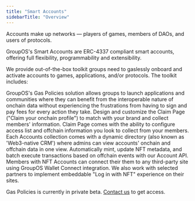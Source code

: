 ```yaml
---
title: "Smart Accounts"
sidebarTitle: "Overview"
---
```


Accounts make up networks — players of games, members of DAOs, and users of protocols.

GroupOS's Smart Accounts are ERC-4337 compliant smart accounts, offering full flexibility, programmability and extensibility.

We provide out-of-the-box toolkit groups need to gaslessly onboard and activate accounts to games, applications, and/or protocols. The toolkit includes:

<CardGroup cols={1}>
  <Card title="Gasless Member Experience" icon="square-1" color="#ad72ff">
    GroupOS's Gas Policies solution allows groups to launch applications and
    communities where they can benefit from the interoperable nature of onchain
    data without experiencing the frustrations from having to sign and pay fees
    for every action they take.
  </Card>
  <Card title="Brandable Claim Page" icon="square-2" color="#ad72ff">
    Design and customize the Claim Page ("Claim your onchain profile") to match
    with your brand and collect members' information. Claim Page comes with the
    ability to configure access list and offchain information you look to
    collect from your members.
  </Card>
  <Card title="Dynamic Directory" icon="square-3" color="#ad72ff">
    Each Accounts collection comes with a dynamic directory (also known as
    'Web3-native CRM') where admins can view accounts' onchain and offchain data
    in one view.
  </Card>
  <Card title="Automation via API" icon="square-4" color="#ad72ff">
    Automatically mint, update NFT metadata, and batch execute transactions
    based on offchain events with our Account API.
  </Card>
  <Card title="Connect as NFT" icon="square-5" color="#ad72ff">
    Members with NFT Accounts can connect their them to any third-party site
    using GroupOS Wallet Connect integration. We also work with selected
    partners to implement embeddable "Log in with NFT" experience on their
    sites.
  </Card>
</CardGroup>

Gas Policies is currently in private beta. [Contact us](https://twitter.com/0xstation) to get access.
